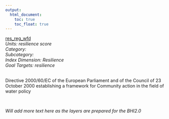 ```yaml
---
output:
  html_document:
    toc: true
    toc_float: true
---
```


[res_reg_wfd](https://github.com/OHI-Science/bhi/blob/master/baltic/layers/res_reg_wfd_bhi2015.csv)\
*Units: resilience score*\
*Category:*\
*Subcategory:*\
*Index Dimension: Resilience*\
*Goal Targets: resilience*\
<br>

Directive 2000/60/EC of the European Parliament and of the Council of 23 October 2000 establishing a framework for Community action in the field of water policy

<br>

*Will add more text here as the layers are prepared for the BHI2.0*

<br>



<br>

